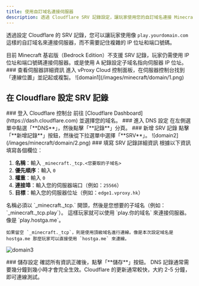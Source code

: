 ```yaml
---
title: 使用自訂域名連接伺服器
description: 透過 Cloudflare SRV 記錄設定，讓玩家使用您的自訂域名連接 Minecraft 伺服器。
---
```



透過設定 Cloudflare 的 SRV 記錄，您可以讓玩家使用像 `play.yourdomain.com` 這樣的自訂域名來連接伺服器，而不需要記住複雜的 IP 位址和端口號碼。

<Callout title="基岩板無法使用 SRV 紀錄" type="warn">
    目前 Minecraft 基岩版（Bedrock Edition）不支援 SRV 記錄，玩家仍需使用 IP 位址和端口號碼連接伺服器。或是使用 A 紀錄設定子域名指向伺服器 IP 位址。
</Callout>

<Steps>
<Step>
### 查看伺服器詳細資訊
進入 vProxy Cloud 控制面板，在伺服器控制台找到「連線位置」並記起或複製。
![domain1](/images/minecraft/domain/1.png)
</Step>
</Steps>

## 在 Cloudflare 設定 SRV 記錄

<Steps>
<Step>
### 登入 Cloudflare 控制台
前往 [Cloudflare Dashboard](https://dash.cloudflare.com) 並選擇您的域名。
</Step>

<Step>
### 進入 DNS 設定
在左側選單中點選「**DNS**」，然後點擊「**記錄**」分頁。
</Step>

<Step>
### 新增 SRV 記錄
點擊「**新增記錄**」按鈕，然後從下拉選單中選擇「**SRV**」。
![domain2](/images/minecraft/domain/2.png)
</Step>

<Step>
### 填寫 SRV 記錄詳細資訊
根據以下資訊填寫各個欄位：

1. **名稱**：輸入 `_minecraft._tcp.<您要取的子域名>`
2. **優先順序**：輸入 `0`
3. **權重**：輸入 `0`
4. **連接埠**：輸入您的伺服器端口（例如：`25566`）
5. **目標**：輸入您的伺服器位址（例如：`edge1.vproxy.hk`）

<Callout type="warn">
    名稱必須以 `_minecraft._tcp.` 開頭，然後是您想要的子域名（例如：`_minecraft._tcp.play`）。
    這樣玩家就可以使用 `play.你的域名` 來連接伺服器。像是 `play.hostga.me`。

    如果留空 `_minecraft._tcp`，則是使用頂級域名進行連線。像是本次設定域名是 hostga.me 那麼玩家可以直接使用 `hostga.me` 來連線。
</Callout>

![domain3](/images/minecraft/domain/3.png)
</Step>

<Step>
### 儲存設定
確認所有資訊正確後，點擊「**儲存**」按鈕。
</Step>
</Steps>

<Callout type="info">
    DNS 記錄通常需要幾分鐘到幾小時才會完全生效。Cloudflare 的更新通常較快，大約 2-5 分鐘，即可連線測試。
</Callout>